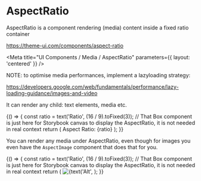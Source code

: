 
# AspectRatio

AspectRatio is a component rendering (media) content inside a fixed ratio container

https://theme-ui.com/components/aspect-ratio

<Meta title="UI Components / Media / AspectRatio" parameters={{ layout: 'centered' }} />

NOTE: to optimise media performances, implement a lazyloading strategy:

https://developers.google.com/web/fundamentals/performance/lazy-loading-guidance/images-and-video

It can render any child: text elements, media etc.

<Preview>
  <Story name="Default">
    {() => {
      const ratio = text('Ratio', (16 / 9).toFixed(3));
      // That Box component is just here for Storybook canvas to display the AspectRatio, it is not needed in real context
      return (
        <Box
          sx={{
            width: number('Width', 720),
            maxWidth: '100%',
          }}
        >
          <AspectRatio
            ratio={ratio}
            sx={{
              display: 'flex',
              alignItems: 'center',
              justifyContent: 'center',
              bg: 'primary',
              color: 'background',
              p: 4,
            }}
          >
            <Heading as="h2">Aspect Ratio:&nbsp;{ratio}</Heading>
          </AspectRatio>
        </Box>
      );
    }}
  </Story>
</Preview>

You can render any media under AspectRatio, even though for images you even have the `AspectImage` component that does that for you.

<Preview>
  <Story name="Image">
    {() => {
      const ratio = text('Ratio', (16 / 9).toFixed(3));
      // That Box component is just here for Storybook canvas to display the AspectRatio, it is not needed in real context
      return (
        <Box
          sx={{
            width: number('Width', 720),
            maxWidth: '100%',
          }}
        >
          <AspectRatio
            ratio={ratio}
            sx={{
              display: 'flex',
              alignItems: 'center',
              justifyContent: 'center',
            }}
          >
            <Image
              src={text('Src', `https://picsum.photos/${1080 * parseInt(ratio) - 360}/1080`)}
              alt={text('Alt', 'Placeholder')}
              sx={{
                objectFit: select(
                  'CSS object-fit',
                  ['fill', 'cover', 'contain', 'scale-down', 'none'],
                  'cover',
                ),
              }}
            />
          </AspectRatio>
        </Box>
      );
    }}
  </Story>
</Preview>
